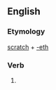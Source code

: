 ==English==

===Etymology===
[[scratch]] + [[-eth]]

===Verb===
{{en-verb form}}

# {{en-archaic third-person singular of|scratch}}